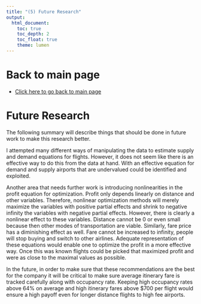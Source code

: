 ```yaml
---
title: "(5) Future Research"
output: 
  html_document:
    toc: true
    toc_depth: 2
    toc_float: true
    theme: lumen
---
```

# Back to main page
- [Click here to go back to main page](capitalone_data.html)

# Future Research 

The following summary will describe things that should be done in future work to make this research better. 

I attempted many different ways of manipulating the data to estimate supply and demand equations for flights. However, it does not seem like there is an effective way to do this from the data at hand. With an effective equation for demand and supply airports that are undervalued could be identified and exploited. 

Another area that needs further work is introducing nonlinearities in the profit equation for optimization. Profit only depends linearly on distance and other variables. Therefore, nonlinear optimization methods will merely maximize the variables with positive partial effects and shrink to negative infinity the variables with negative partial effects. However, there is clearly a nonlinear effect to these variables. Distance cannot be 0 or even small because then other modes of transportation are viable. Similarly, fare price has a diminishing effect as well. Fare cannot be increased to infinity, people will stop buying and switch to other airlines. Adequate representation of these equations would enable one to optimize the profit in a more effective way. Once this was known flights could be picked that maximized profit and were as close to the maximal values as possible. 

In the future, in order to make sure that these recommendations are the best for the company it will be critical to make sure average itinerary fare is tracked carefully along with occupancy rate. Keeping high occupancy rates above 64% on average and high itinerary fares above $700 per flight would ensure a high payoff even for longer distance flights to high fee airports. 

